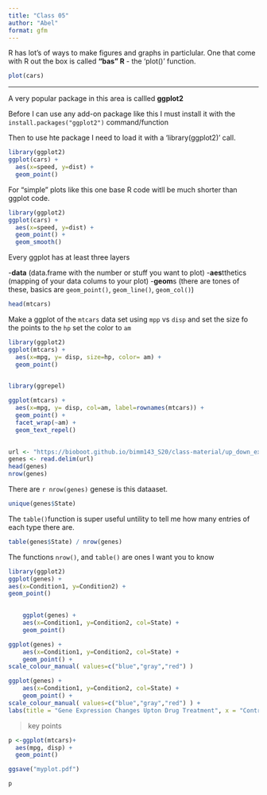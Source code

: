 ```yaml
---
title: "Class 05"
author: "Abel"
format: gfm
---
```


R has lot's of ways to make figures and graphs in particlular. One that come with R out the box is called **"bas" R** - the 'plot()' function.

```r
plot(cars) 
```

------------------------------------------------------------------------

A very popular package in this area is callled **ggplot2**

Before I can use any add-on package like this I must install it with the `install.packages("ggplot2")` command/function

Then to use hte package I need to load it with a 'library(ggplot2)' call.

```r
library(ggplot2)
ggplot(cars) + 
  aes(x=speed, y=dist) + 
  geom_point()
```

For "simple" plots like this one base R code witll be much shorter than ggplot code.

```r
library(ggplot2)
ggplot(cars) + 
  aes(x=speed, y=dist) + 
  geom_point() +
  geom_smooth()
```

Every ggplot has at least three layers

\-**data** (data.frame with the number or stuff you want to plot) -**aes**tthetics (mapping of your data colums to your plot) -**geom**s (there are tones of these, basics are `geom_point()`, `geom_line()`, `geom_col()`)

```r
head(mtcars)
```
Make a ggplot of the `mtcars` data set using `mpp` vs `disp` and set the size fo the points to the `hp`
set the color to `am`
```r
library(ggplot2)
ggplot(mtcars) + 
  aes(x=mpg, y= disp, size=hp, color= am) + 
  geom_point() 
  
```


```r
library(ggrepel)

ggplot(mtcars) + 
  aes(x=mpg, y= disp, col=am, label=rownames(mtcars)) + 
  geom_point() +
  facet_wrap(~am) +
  geom_text_repel()
  
```


```r
url <- "https://bioboot.github.io/bimm143_S20/class-material/up_down_expression.txt"
genes <- read.delim(url)
head(genes)
nrow(genes)

```
There are `r nrow(genes)` genese is this dataaset. 
```r
unique(genes$State)
```
The `table()`function is super useful untility to tell me how many entries of each type there are.
```r
table(genes$State) / nrow(genes)
```

The functions `nrow()`, and `table()` are ones I want you to know
```r
library(ggplot2)
ggplot(genes) +
aes(x=Condition1, y=Condition2) +
geom_point()
    
```
```r
    ggplot(genes) + 
    aes(x=Condition1, y=Condition2, col=State) +
    geom_point()
```

```r
ggplot(genes) + 
    aes(x=Condition1, y=Condition2, col=State) +
    geom_point() +
scale_colour_manual( values=c("blue","gray","red") )
```

```r
ggplot(genes) + 
    aes(x=Condition1, y=Condition2, col=State) +
    geom_point() +
scale_colour_manual( values=c("blue","gray","red") ) +
labs(title = "Gene Expression Changes Upton Drug Treatment", x = "Control (no drug)", y= "Drug Treatment")
```


> key points 

```r
p <-ggplot(mtcars)+
  aes(mpg, disp) +
  geom_point()

ggsave("myplot.pdf")
```


```r
p
```

